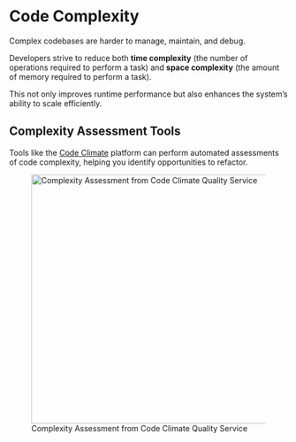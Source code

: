 # Code Complexity


Complex codebases are harder to manage, maintain, and debug.

Developers strive to reduce both **time complexity** (the number of operations required to perform a task) and **space complexity** (the amount of memory required to perform a task).

This not only improves runtime performance but also enhances the system's ability to scale efficiently.

## Complexity Assessment Tools

Tools like the [Code Climate](./code-climate.qmd) platform can perform automated assessments of code complexity, helping you identify opportunities to refactor.

![Complexity Assessment from Code Climate Quality Service](../images/code-climate/complexity-issues.png){height=450}
